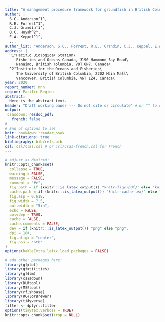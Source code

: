 ```yaml
---
title: "A management procedure framework for groundfish in British Columbia"
author: |
  S.C. Anderson^1^,
  R.E. Forrest^1^,
  C.J. Grandin^1^,
  Q.C. Huynh^2^,
  E.A. Keppel^1^,
  ...
author_list: "Anderson, S.C., Forrest, R.E., Grandin, C.J., Keppel, E.A., ..."
address: |
  ^1^Pacific Biological Station\
     Fisheries and Oceans Canada, 3190 Hammond Bay Road\
     Nanaimo, British Columbia, V9T 6N7, Canada\
  ^2^Institute for the Oceans and Fisheries\
     The University of British Columbia, 2202 Main Mall\
     Vancouver, British Columbia, V6T 1Z4, Canada\
year: 2020
report_number: nnn
region: Pacific Region
abstract: |
  Here is the abstract text.
header: "Draft working paper --- Do not cite or circulate" # or "" to omit
output:
 csasdown::resdoc_pdf:
   french: false
# ------------
# End of options to set
knit: bookdown::render_book
link-citations: true
bibliography: bib/refs.bib
csl: csl/csas.csl # or csl/csas-french.csl for French
---
```


```r
# adjust as desired:
knitr::opts_chunk$set(
  collapse = TRUE,
  warning = FALSE,
  message = FALSE,
  comment = "#>",
  fig.path = if (knitr:::is_latex_output()) "knitr-figs-pdf/" else "knitr-figs-docx/",
  cache.path = if (knitr:::is_latex_output()) "knitr-cache-tex/" else "knitr-cache-docx/",
  fig.asp = 0.618,
  fig.width = 7.5,
  out.width = "5in",
  echo = FALSE,
  autodep = TRUE,
  cache = FALSE,
  cache.comments = FALSE,
  dev = if (knitr:::is_latex_output()) "png" else "png",
  dpi = 180,
  fig.align = "center",
  fig.pos = "htb"
)
options(kableExtra.latex.load_packages = FALSE)
```

```r
# add other packages here:
library(gfplot)
library(gfutilities)
library(gfdlm)
library(csasdown)
library(DLMtool)
library(MSEtool)
library(rfishbase)
library(RColorBrewer)
library(tidyverse)
filter <- dplyr::filter
options(tinytex.verbose = TRUE)
knitr::opts_chunk$set(crop = NULL)
```
<!-- The math symbols greater and less than seem to render in RStudio Rmd files when inside $$..$$ chunks but tinytex doesn't recognize them unless the following are defined -->
\newcommand{\lt}{\ensuremath <}
\newcommand{\gt}{\ensuremath >}

